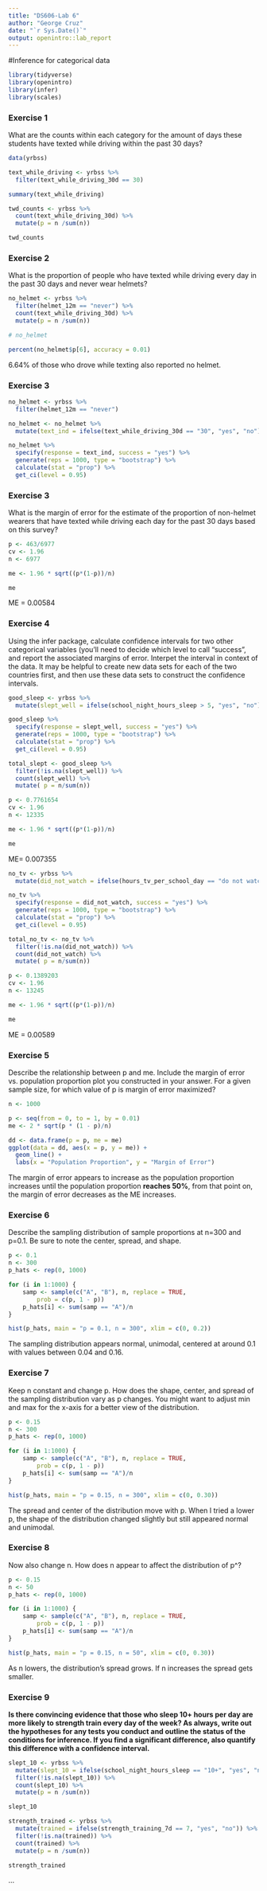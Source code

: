 ```yaml
---
title: "DS606-Lab 6"
author: "George Cruz"
date: "`r Sys.Date()`"
output: openintro::lab_report
---
```


#Inference for categorical data
```r
library(tidyverse)
library(openintro)
library(infer)
library(scales)
```

### Exercise 1

What are the counts within each category for the amount of days these students have texted while driving within the past 30 days?

```r
data(yrbss)

text_while_driving <- yrbss %>%
  filter(text_while_driving_30d == 30)

summary(text_while_driving)
```

```r
twd_counts <- yrbss %>%
  count(text_while_driving_30d) %>%
  mutate(p = n /sum(n))

twd_counts
```

### Exercise 2
What is the proportion of people who have texted while driving every day in the past 30 days and never wear helmets?

```r
no_helmet <- yrbss %>%
  filter(helmet_12m == "never") %>%
  count(text_while_driving_30d) %>%
  mutate(p = n /sum(n))

# no_helmet

percent(no_helmet$p[6], accuracy = 0.01)
```

6.64% of those who drove while texting also reported no helmet.

### Exercise 3

```r
no_helmet <- yrbss %>%
  filter(helmet_12m == "never")

no_helmet <- no_helmet %>%
  mutate(text_ind = ifelse(text_while_driving_30d == "30", "yes", "no"))

no_helmet %>%
  specify(response = text_ind, success = "yes") %>%
  generate(reps = 1000, type = "bootstrap") %>%
  calculate(stat = "prop") %>%
  get_ci(level = 0.95)
```

### Exercise 3
What is the margin of error for the estimate of the proportion of non-helmet wearers that have texted while driving each day for the past 30 days based on this survey?

```r
p <- 463/6977
cv <- 1.96
n <- 6977

me <- 1.96 * sqrt((p*(1-p))/n)

me

```

ME = 0.00584

### Exercise 4
Using the infer package, calculate confidence intervals for two other categorical variables (you’ll need to decide which level to call “success”, and report the associated margins of error. Interpet the interval in context of the data. It may be helpful to create new data sets for each of the two countries first, and then use these data sets to construct the confidence intervals.

```r
good_sleep <- yrbss %>%
  mutate(slept_well = ifelse(school_night_hours_sleep > 5, "yes", "no") )

good_sleep %>%
  specify(response = slept_well, success = "yes") %>%
  generate(reps = 1000, type = "bootstrap") %>%
  calculate(stat = "prop") %>%
  get_ci(level = 0.95)

```

```r

total_slept <- good_sleep %>%
  filter(!is.na(slept_well)) %>%
  count(slept_well) %>%
  mutate( p = n/sum(n))

p <- 0.7761654
cv <- 1.96
n <- 12335

me <- 1.96 * sqrt((p*(1-p))/n)

me
```

ME= 0.007355

```r

no_tv <- yrbss %>%
  mutate(did_not_watch = ifelse(hours_tv_per_school_day == "do not watch", "yes", "no") )

no_tv %>%
  specify(response = did_not_watch, success = "yes") %>%
  generate(reps = 1000, type = "bootstrap") %>%
  calculate(stat = "prop") %>%
  get_ci(level = 0.95)

```


```r
total_no_tv <- no_tv %>%
  filter(!is.na(did_not_watch)) %>%
  count(did_not_watch) %>%
  mutate( p = n/sum(n))

p <- 0.1389203
cv <- 1.96
n <- 13245

me <- 1.96 * sqrt((p*(1-p))/n)

me
```

ME = 0.00589


### Exercise 5
Describe the relationship between p and me. Include the margin of error vs. population proportion plot you constructed in your answer. For a given sample size, for which value of p is margin of error maximized?


```r
n <- 1000

p <- seq(from = 0, to = 1, by = 0.01)
me <- 2 * sqrt(p * (1 - p)/n)

dd <- data.frame(p = p, me = me)
ggplot(data = dd, aes(x = p, y = me)) + 
  geom_line() +
  labs(x = "Population Proportion", y = "Margin of Error")

```

The margin of error appears to increase as the population proportion increases until the population proportion **reaches 50%**, from that point on, the margin of error decreases as the ME increases.

### Exercise 6
Describe the sampling distribution of sample proportions at n=300 and p=0.1. Be sure to note the center, spread, and shape.

```r
p <- 0.1
n <- 300
p_hats <- rep(0, 1000)

for (i in 1:1000) {
    samp <- sample(c("A", "B"), n, replace = TRUE, 
        prob = c(p, 1 - p))
    p_hats[i] <- sum(samp == "A")/n
}

hist(p_hats, main = "p = 0.1, n = 300", xlim = c(0, 0.2))
```

The sampling distribution appears normal, unimodal, centered at around 0.1 with values between 0.04 and 0.16.

### Exercise 7
Keep n constant and change p. How does the shape, center, and spread of the sampling distribution vary as p changes. You might want to adjust min and max for the x-axis for a better view of the distribution.

```r

p <- 0.15
n <- 300
p_hats <- rep(0, 1000)

for (i in 1:1000) {
    samp <- sample(c("A", "B"), n, replace = TRUE, 
        prob = c(p, 1 - p))
    p_hats[i] <- sum(samp == "A")/n
}

hist(p_hats, main = "p = 0.15, n = 300", xlim = c(0, 0.30))

```

The spread and center of the distribution move with p.  When I tried a lower p, the shape of the distribution changed slightly but still appeared normal and unimodal. 

### Exercise 8
Now also change n. How does n appear to affect the distribution of p^?

```r
p <- 0.15
n <- 50
p_hats <- rep(0, 1000)

for (i in 1:1000) {
    samp <- sample(c("A", "B"), n, replace = TRUE, 
        prob = c(p, 1 - p))
    p_hats[i] <- sum(samp == "A")/n
}

hist(p_hats, main = "p = 0.15, n = 50", xlim = c(0, 0.30))
```

As n lowers, the distribution's spread grows.  If n increases the spread gets smaller. 

### Exercise 9
**Is there convincing evidence that those who sleep 10+ hours per day are more likely to strength train every day of the week? As always, write out the hypotheses for any tests you conduct and outline the status of the conditions for inference. If you find a significant difference, also quantify this difference with a confidence interval.**

```r
slept_10 <- yrbss %>%
  mutate(slept_10 = ifelse(school_night_hours_sleep == "10+", "yes", "no")) %>%
  filter(!is.na(slept_10)) %>%
  count(slept_10) %>%
  mutate(p = n /sum(n))

slept_10
```

```r

strength_trained <- yrbss %>%
  mutate(trained = ifelse(strength_training_7d == 7, "yes", "no")) %>%
  filter(!is.na(trained)) %>%
  count(trained) %>%
  mutate(p = n /sum(n))

strength_trained
```



...

